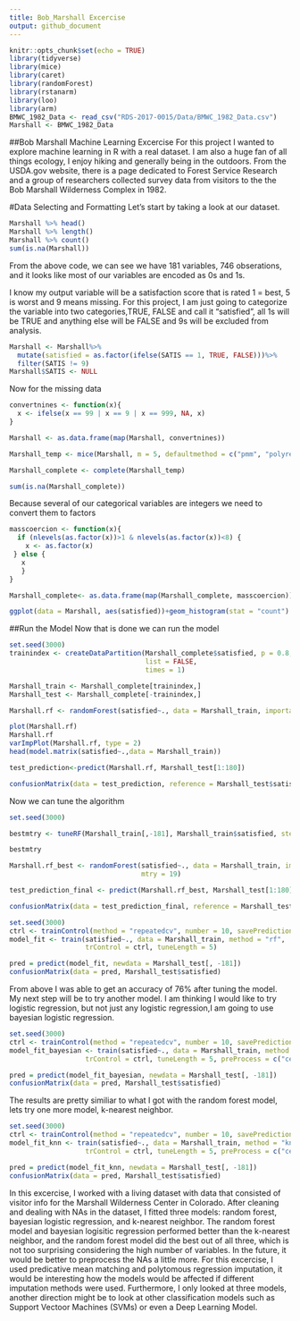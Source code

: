 ```yaml
---
title: Bob_Marshall Excercise
output: github_document
---
```


```r
knitr::opts_chunk$set(echo = TRUE)
library(tidyverse)
library(mice)
library(caret)
library(randomForest)
library(rstanarm)
library(loo)
library(arm)
BMWC_1982_Data <- read_csv("RDS-2017-0015/Data/BMWC_1982_Data.csv")
Marshall <- BMWC_1982_Data
```

##Bob Marshall Machine Learning Excercise 
For this project I wanted to explore machine learning in R with a real dataset. I am also a huge fan of all things ecology, I enjoy hiking and generally being in the outdoors. From the USDA.gov website, there is a page dedicated to Forest Service Research and a group of researchers collected survey data from visitors to the the Bob Marshall Wilderness Complex in 1982. 

#Data Selecting and Formatting
Let's start by taking a look at our dataset. 
```r
Marshall %>% head()
Marshall %>% length()
Marshall %>% count()
sum(is.na(Marshall))
```
From the above code, we can see we have 181 variables, 746 obserations, and it looks like most of our variables are encoded as 0s and 1s. 

I know my output variable will be a satisfaction score that is rated 1 = best, 5 is worst and 9 means missing. For this project, I am just going to categorize the variable into two categories,TRUE, FALSE and call it "satisfied", all 1s will be TRUE and anything else will be FALSE and 9s will be excluded from analysis. 
```r
Marshall <- Marshall%>%
  mutate(satisfied = as.factor(ifelse(SATIS == 1, TRUE, FALSE)))%>%
  filter(SATIS != 9)
Marshall$SATIS <- NULL
```
Now for the missing data
```r
convertnines <- function(x){
  x <- ifelse(x == 99 | x == 9 | x == 999, NA, x)
}

Marshall <- as.data.frame(map(Marshall, convertnines))
```

```r
Marshall_temp <- mice(Marshall, m = 5, defaultmethod = c("pmm", "polyreg"), seed = 500)

Marshall_complete <- complete(Marshall_temp)

sum(is.na(Marshall_complete))
```
Because several of our categorical variables are integers we need to convert them to factors 
```r
masscoercion <- function(x){
  if (nlevels(as.factor(x))>1 & nlevels(as.factor(x))<8) {
    x <- as.factor(x)
 } else {
   x
   }
}

Marshall_complete<- as.data.frame(map(Marshall_complete, masscoercion))
```

```r
ggplot(data = Marshall, aes(satisfied))+geom_histogram(stat = "count")
```
##Run the Model 
Now that is done we can run the model
```r

set.seed(3000)
trainindex <- createDataPartition(Marshall_complete$satisfied, p = 0.8,
                                  list = FALSE,
                                  times = 1)

Marshall_train <- Marshall_complete[trainindex,]
Marshall_test <- Marshall_complete[-trainindex,]

Marshall.rf <- randomForest(satisfied~., data = Marshall_train, importance = TRUE)

plot(Marshall.rf)
Marshall.rf
varImpPlot(Marshall.rf, type = 2)
head(model.matrix(satisfied~.,data = Marshall_train))

test_prediction<-predict(Marshall.rf, Marshall_test[1:180])

confusionMatrix(data = test_prediction, reference = Marshall_test$satisfied)
```
Now we can tune the algorithm 
```r
set.seed(3000)

bestmtry <- tuneRF(Marshall_train[,-181], Marshall_train$satisfied, stepFactor=1.5, improve=1e-5, ntree=500, doBest = TRUE)

bestmtry

Marshall.rf_best <- randomForest(satisfied~., data = Marshall_train, importance = TRUE,   
                                 mtry = 19)

test_prediction_final <- predict(Marshall.rf_best, Marshall_test[1:180])

confusionMatrix(data = test_prediction_final, reference = Marshall_test$satisfied)
```
```r
set.seed(3000)
ctrl <- trainControl(method = "repeatedcv", number = 10, savePredictions = TRUE)
model_fit <- train(satisfied~., data = Marshall_train, method = "rf",
                   trControl = ctrl, tuneLength = 5)

pred = predict(model_fit, newdata = Marshall_test[, -181])
confusionMatrix(data = pred, Marshall_test$satisfied)
```


From above I was able to get an accuracy of 76% after tuning the model. My next step will be to try another model. I am thinking I would like to try logistic regression, but not just any logistic regression,I am going to use bayesian logistic regression. 
```r
set.seed(3000)
ctrl <- trainControl(method = "repeatedcv", number = 10, savePredictions = TRUE)
model_fit_bayesian <- train(satisfied~., data = Marshall_train, method = "bayesglm",
                   trControl = ctrl, tuneLength = 5, preProcess = c("center", "scale"))

pred = predict(model_fit_bayesian, newdata = Marshall_test[, -181])
confusionMatrix(data = pred, Marshall_test$satisfied)
```

The results are pretty similiar to what I got with the random forest model, lets try one more model, k-nearest neighbor. 
```r
set.seed(3000)
ctrl <- trainControl(method = "repeatedcv", number = 10, savePredictions = TRUE)
model_fit_knn <- train(satisfied~., data = Marshall_train, method = "knn",
                   trControl = ctrl, tuneLength = 5, preProcess = c("center", "scale"))

pred = predict(model_fit_knn, newdata = Marshall_test[, -181])
confusionMatrix(data = pred, Marshall_test$satisfied)
```
In this excercise, I worked with a living dataset with data that consisted of visitor info for the Marshall Wilderness Center in Colorado. After cleaning and dealing with NAs in the dataset, I fitted three models: random forest, bayesian logistic regression, and k-nearest neighbor. The random forest model and bayesian logisitic regression performed better than the k-nearest neighbor, and the random forest model did the best out of all three, which is not too surprising considering the high number of variables. In the future, it would be better to preprocess the NAs a little more. For this excercise, I used predicative mean matching and polytomous regression imputation, it would be interesting how the models would be affected if different imputation methods were used. Furthermore, I only looked at three models, another direction might be to look at other classification models such as Support Vectoor Machines (SVMs) or even a Deep Learning Model. 
